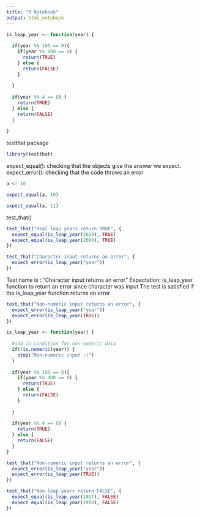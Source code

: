 ```yaml
---
title: "R Notebook"
output: html_notebook
---
```


```r

is_leap_year <- function(year) {
  
  if(year %% 100 == 0){
    if(year %% 400 == 0) {
      return(TRUE)
    } else {
      return(FALSE)
    }
    
  }
  
  if(year %% 4 == 0) {
    return(TRUE)
  } else {
    return(FALSE)
  }
  
}

```


testthat package

```r

library(testthat)

```
expect_equal(): checking that the objects give the answer we expect.
expect_error(): checking that the code throws an error

```r
a <- 10
```

```r

expect_equal(a, 10)

```

```r

expect_equal(a, 11)

```

test_that()

```r

test_that("Real leap years return TRUE", {
  expect_equal(is_leap_year(2020), TRUE)
  expect_equal(is_leap_year(2000), TRUE)
})


```

```r

test_that("Character input returns an error", {
  expect_error(is_leap_year("year"))
})

```

Test name is : "Character input returns an error"
Expectation: is_leap_year function to return an error since character was input
The test is satisfied if the is_leap_year function returns an error

```r

test_that("Non-numeric input returns an error", {
  expect_error(is_leap_year("year"))
  expect_error(is_leap_year(TRUE))
})

```

```r

is_leap_year <- function(year) {
  
  #add in condition for non-numeric data
  if(!is.numeric(year)) {
    stop("Non-numeric input :(")
  }
  
  if(year %% 100 == 0){
    if(year %% 400 == 0) {
      return(TRUE)
    } else {
      return(FALSE)
    }
    
  }
  
  if(year %% 4 == 0) {
    return(TRUE)
  } else {
    return(FALSE)
  }
}

```

```r

test_that("Non-numeric input returns an error", {
  expect_error(is_leap_year("year"))
  expect_error(is_leap_year(TRUE))
})

```

```r
test_that("Non-leap years return FALSE", {
  expect_equal(is_leap_year(2017), FALSE)
  expect_equal(is_leap_year(1900), FALSE)
})

```

